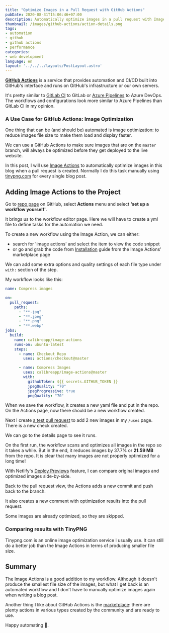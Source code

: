 ```yaml
---
title: "Optimize Images in a Pull Request with GitHub Actions"
pubDate: 2020-08-31T15:06:46+07:00
description: Automatically optimize images in a pull request with Image Actions
thumbnail: /images/github-actions/action-details.png
tags:
- automation
- github
- github actions
- performance
categories:
- web development
language: en
layout: '../../../layouts/PostLayout.astro'
---
```


[**GitHub Actions**](https://github.com/features/actions) is a service that provides automation and CI/CD built into GitHub's interface
and runs on GitHub's infrastructure or our own servers.

It's pretty similar to [GitLab CI](https://about.gitlab.com/stages-devops-lifecycle/continuous-integration/) to GitLab
or [Azure Pipelines](https://azure.microsoft.com/en-us/services/devops/pipelines/) to Azure DevOps.
The workflows and configurations look more similar to Azure Pipelines than GitLab CI in my opinion.

### A Use Case for GitHub Actions: Image Optimization

One thing that can be (and should be) automated is image optimization: to reduce images file size to make them load and display faster.

We can use a GitHub Actions to make sure images that are on the `master` branch, will always be optimized
before they get deployed to the live website.

In this post, I will use [Image Actions](https://github.com/marketplace/actions/image-actions) to automatically optimize images
in this blog when a pull request is created.
Normally I do this task manually using [tinypng.com](https://tinypng.com/) for every single blog post.

## Adding Image Actions to the Project

Go to [repo page](https://github.com/armno/blog) on GitHub, select **Actions** menu and select **'set up a workflow yourself'**.

<Picture
  src="/images/github-actions/actions-tab.png"
  alt="Actions page on GitHub repo"
  width="868"
/>

It brings us to the workflow editor page.
Here we will have to create a yml file to define tasks for the automation we need.

<Picture
  src="/images/github-actions/workflow-editor.png"
  alt="Workflow editor page"
  width="717"
/>

To create a new workflow using the Image Action, we can either:

- search for 'image actions' and select the item to view the code snippet
- or go and grab the code from [Installation](https://github.com/marketplace/actions/image-actions#installation) guide from the Image Actions' marketplace page

<Picture
  src="/images/github-actions/search-image-actions.png"
  alt="Search for Image Actions"
  width="365"
/>

We can add some extra options and quality settings of each file type under `with:` section of the step.

My workflow looks like this:

```yaml
name: Compress images

on:
  pull_request:
    paths:
      - "**.jpg"
      - "**.jpeg"
      - "**.png"
      - "**.webp"
jobs:
  build:
    name: calibreapp/image-actions
    runs-on: ubuntu-latest
    steps:
      - name: Checkout Repo
        uses: actions/checkout@master

      - name: Compress Images
        uses: calibreapp/image-actions@master
        with:
          githubToken: ${{ secrets.GITHUB_TOKEN }}
          jpegQuality: "70"
          jpegProgressive: true
          pngQuality: "70"
```

When we save the workflow, it creates a new yaml file and put in the repo.
On the Actions page, now there should be a new workflow created.

<Picture
  src="/images/github-actions/empty-action.png"
  alt="Workflow is create on the Actions page"
  width="1174"
/>

Next I create [a test pull request](https://github.com/armno/blog/pull/169) to add 2 new images in my `/uses` page.
There is a new check created.

<Picture
  src="/images/github-actions/running-actions-in-pr.png"
  alt="A new pull request is created"
  width="944"
/>

We can go to the details page to see it runs.

<Picture
  src="/images/github-actions/action-details.png"
  alt="Action details"
  width="1440"
/>

On the first run, the workflow scans and optimizes all images in the repo so it takes a while.
But in the end, it reduces images by 37.7% or **21.59 MB** from the repo.
It is clear that many images are not properly optimized for a long time!

With Netlify's [Deploy Previews](https://armno.in.th/2018/09/02/netlify-deploy-preview/) feature,
I can compare original images and optimized images side-by-side.

<Picture
  src="/images/github-actions/optimized-images-preview.jpg"
  alt="Comparing original and optimized images"
  width="1000"
/>

Back to the pull request view, the Actions adds a new commit and push back to the branch.

<Picture
  src="/images/github-actions/new-commit-added-by-action.png"
  alt="new commit created by github actions"
  width="459"
/>

It also creates a new comment with optimization results into the pull request.

<Picture
  src="/images/github-actions/optimize-results.png"
  alt="Results of image optimization is added into the pull request"
  width="935"
/>

Some images are already optimized, so they are skipped.

<Picture
  src="/images/github-actions/already-optimized-images.png"
  alt="Some images are already optimized"
  width="894"
/>

### Comparing results with TinyPNG

Tinypng.com is an online image optimization service I usually use.
It can still do a better job than the Image Actions in terms of producing smaller file size.

<Picture
  src="/images/github-actions/vs-tinypng.png"
  alt="Comparing results with images optimized by tinypng.com"
  width="866"
  caption="Comparing results - Top: Image Actions. Bottom: tinypng.com"
/>


## Summary

The Image Actions is a good addition to my workflow.
Although it doesn't produce the smallest file size of the images,
but what I get back is an automated workflow and I don't have to manually optimize images again
when writing a blog post.

Another thing I like about GitHub Actions is the [marketplace](https://github.com/marketplace?type=actions):
there are plenty actions in various types created by the community
and are ready to use.

Happy automating 🦾.



